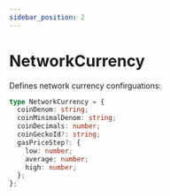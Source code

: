 ```yaml
---
sidebar_position: 2
---
```


# NetworkCurrency

Defines network currency confirguations:

```ts
type NetworkCurrency = {
  coinDenom: string;
  coinMinimalDenom: string;
  coinDecimals: number;
  coinGeckoId?: string;
  gasPriceStep?: {
    low: number;
    average: number;
    high: number;
  };
};
```